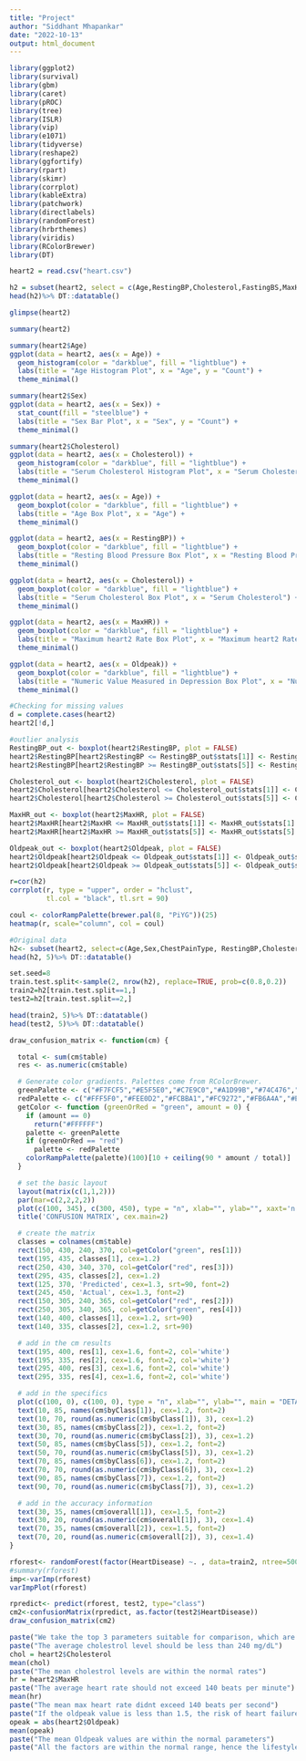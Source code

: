 ---
title: "Project"
author: "Siddhant Mhapankar"
date: "2022-10-13"
output: html_document
---
```{r}
library(ggplot2)
library(survival)
library(gbm)
library(caret)
library(pROC)
library(tree)
library(ISLR)
library(vip)
library(e1071)
library(tidyverse)
library(reshape2)
library(ggfortify)
library(rpart)
library(skimr)
library(corrplot)
library(kableExtra)
library(patchwork)
library(directlabels)
library(randomForest)
library(hrbrthemes)
library(viridis)
library(RColorBrewer)
library(DT)
```


```{r}
heart2 = read.csv("heart.csv")
```

```{r}
h2 = subset(heart2, select = c(Age,RestingBP,Cholesterol,FastingBS,MaxHR,Oldpeak,HeartDisease))
head(h2)%>% DT::datatable()
```

```{r}
glimpse(heart2)
```

```{r}
summary(heart2)
```

```{r}
summary(heart2$Age)
ggplot(data = heart2, aes(x = Age)) +
  geom_histogram(color = "darkblue", fill = "lightblue") +
  labs(title = "Age Histogram Plot", x = "Age", y = "Count") +
  theme_minimal()
```
```{r}
summary(heart2$Sex)
ggplot(data = heart2, aes(x = Sex)) +
  stat_count(fill = "steelblue") +
  labs(title = "Sex Bar Plot", x = "Sex", y = "Count") +
  theme_minimal()
```

```{r}
summary(heart2$Cholesterol)
ggplot(data = heart2, aes(x = Cholesterol)) +
  geom_histogram(color = "darkblue", fill = "lightblue") +
  labs(title = "Serum Cholesterol Histogram Plot", x = "Serum Cholesterol", y = "Count") +
  theme_minimal()
```
```{r}
ggplot(data = heart2, aes(x = Age)) +
  geom_boxplot(color = "darkblue", fill = "lightblue") +
  labs(title = "Age Box Plot", x = "Age") +
  theme_minimal()

ggplot(data = heart2, aes(x = RestingBP)) +
  geom_boxplot(color = "darkblue", fill = "lightblue") +
  labs(title = "Resting Blood Pressure Box Plot", x = "Resting Blood Pressure") +
  theme_minimal()

ggplot(data = heart2, aes(x = Cholesterol)) +
  geom_boxplot(color = "darkblue", fill = "lightblue") +
  labs(title = "Serum Cholesterol Box Plot", x = "Serum Cholesterol") +
  theme_minimal()

ggplot(data = heart2, aes(x = MaxHR)) +
  geom_boxplot(color = "darkblue", fill = "lightblue") +
  labs(title = "Maximum heart2 Rate Box Plot", x = "Maximum heart2 Rate") +
  theme_minimal()

ggplot(data = heart2, aes(x = Oldpeak)) +
  geom_boxplot(color = "darkblue", fill = "lightblue") +
  labs(title = "Numeric Value Measured in Depression Box Plot", x = "Numeric Value Measured in Depression", y = "Count") +
  theme_minimal()
```
```{r}
#Checking for missing values
d = complete.cases(heart2)
heart2[!d,]
```

```{r}
#outlier analysis
RestingBP_out <- boxplot(heart2$RestingBP, plot = FALSE)
heart2$RestingBP[heart2$RestingBP <= RestingBP_out$stats[1]] <- RestingBP_out$stats[1]
heart2$RestingBP[heart2$RestingBP >= RestingBP_out$stats[5]] <- RestingBP_out$stats[5]

Cholesterol_out <- boxplot(heart2$Cholesterol, plot = FALSE)
heart2$Cholesterol[heart2$Cholesterol <= Cholesterol_out$stats[1]] <- Cholesterol_out$stats[1]
heart2$Cholesterol[heart2$Cholesterol >= Cholesterol_out$stats[5]] <- Cholesterol_out$stats[5]

MaxHR_out <- boxplot(heart2$MaxHR, plot = FALSE)
heart2$MaxHR[heart2$MaxHR <= MaxHR_out$stats[1]] <- MaxHR_out$stats[1]
heart2$MaxHR[heart2$MaxHR >= MaxHR_out$stats[5]] <- MaxHR_out$stats[5]

Oldpeak_out <- boxplot(heart2$Oldpeak, plot = FALSE)
heart2$Oldpeak[heart2$Oldpeak <= Oldpeak_out$stats[1]] <- Oldpeak_out$stats[1]
heart2$Oldpeak[heart2$Oldpeak >= Oldpeak_out$stats[5]] <- Oldpeak_out$stats[5]
```

```{r}
r=cor(h2)
corrplot(r, type = "upper", order = "hclust", 
         tl.col = "black", tl.srt = 90)
```

```{r}
coul <- colorRampPalette(brewer.pal(8, "PiYG"))(25)
heatmap(r, scale="column", col = coul)
```

```{r}
#Original data
h2<- subset(heart2, select=c(Age,Sex,ChestPainType, RestingBP,Cholesterol, FastingBS ,RestingECG, MaxHR , ExerciseAngina, Oldpeak, ST_Slope, HeartDisease))
head(h2, 5)%>% DT::datatable()
```


```{r}
set.seed=8
train.test.split<-sample(2, nrow(h2), replace=TRUE, prob=c(0.8,0.2))
train2=h2[train.test.split==1,]
test2=h2[train.test.split==2,]

head(train2, 5)%>% DT::datatable()
head(test2, 5)%>% DT::datatable()
```
```{r}
draw_confusion_matrix <- function(cm) {

  total <- sum(cm$table)
  res <- as.numeric(cm$table)

  # Generate color gradients. Palettes come from RColorBrewer.
  greenPalette <- c("#F7FCF5","#E5F5E0","#C7E9C0","#A1D99B","#74C476","#41AB5D","#238B45","#006D2C","#00441B")
  redPalette <- c("#FFF5F0","#FEE0D2","#FCBBA1","#FC9272","#FB6A4A","#EF3B2C","#CB181D","#A50F15","#67000D")
  getColor <- function (greenOrRed = "green", amount = 0) {
    if (amount == 0)
      return("#FFFFFF")
    palette <- greenPalette
    if (greenOrRed == "red")
      palette <- redPalette
    colorRampPalette(palette)(100)[10 + ceiling(90 * amount / total)]
  }

  # set the basic layout
  layout(matrix(c(1,1,2)))
  par(mar=c(2,2,2,2))
  plot(c(100, 345), c(300, 450), type = "n", xlab="", ylab="", xaxt='n', yaxt='n')
  title('CONFUSION MATRIX', cex.main=2)

  # create the matrix 
  classes = colnames(cm$table)
  rect(150, 430, 240, 370, col=getColor("green", res[1]))
  text(195, 435, classes[1], cex=1.2)
  rect(250, 430, 340, 370, col=getColor("red", res[3]))
  text(295, 435, classes[2], cex=1.2)
  text(125, 370, 'Predicted', cex=1.3, srt=90, font=2)
  text(245, 450, 'Actual', cex=1.3, font=2)
  rect(150, 305, 240, 365, col=getColor("red", res[2]))
  rect(250, 305, 340, 365, col=getColor("green", res[4]))
  text(140, 400, classes[1], cex=1.2, srt=90)
  text(140, 335, classes[2], cex=1.2, srt=90)

  # add in the cm results
  text(195, 400, res[1], cex=1.6, font=2, col='white')
  text(195, 335, res[2], cex=1.6, font=2, col='white')
  text(295, 400, res[3], cex=1.6, font=2, col='white')
  text(295, 335, res[4], cex=1.6, font=2, col='white')

  # add in the specifics 
  plot(c(100, 0), c(100, 0), type = "n", xlab="", ylab="", main = "DETAILS", xaxt='n', yaxt='n')
  text(10, 85, names(cm$byClass[1]), cex=1.2, font=2)
  text(10, 70, round(as.numeric(cm$byClass[1]), 3), cex=1.2)
  text(30, 85, names(cm$byClass[2]), cex=1.2, font=2)
  text(30, 70, round(as.numeric(cm$byClass[2]), 3), cex=1.2)
  text(50, 85, names(cm$byClass[5]), cex=1.2, font=2)
  text(50, 70, round(as.numeric(cm$byClass[5]), 3), cex=1.2)
  text(70, 85, names(cm$byClass[6]), cex=1.2, font=2)
  text(70, 70, round(as.numeric(cm$byClass[6]), 3), cex=1.2)
  text(90, 85, names(cm$byClass[7]), cex=1.2, font=2)
  text(90, 70, round(as.numeric(cm$byClass[7]), 3), cex=1.2)

  # add in the accuracy information 
  text(30, 35, names(cm$overall[1]), cex=1.5, font=2)
  text(30, 20, round(as.numeric(cm$overall[1]), 3), cex=1.4)
  text(70, 35, names(cm$overall[2]), cex=1.5, font=2)
  text(70, 20, round(as.numeric(cm$overall[2]), 3), cex=1.4)
}
```

```{r}
rforest<- randomForest(factor(HeartDisease) ~. , data=train2, ntree=500, importance=TRUE)
#summary(rforest)
imp<-varImp(rforest)
varImpPlot(rforest)

rpredict<- predict(rforest, test2, type="class")
cm2<-confusionMatrix(rpredict, as.factor(test2$HeartDisease))
draw_confusion_matrix(cm2)
```
```{r}
paste("We take the top 3 parameters suitable for comparison, which are cholestrol, max heartrate, and Oldpeak")
paste("The average cholestrol level should be less than 240 mg/dL")
chol = heart2$Cholesterol
mean(chol)
paste("The mean cholestrol levels are within the normal rates")
hr = heart2$MaxHR
paste("The average heart rate should not exceed 140 beats per minute")
mean(hr)
paste("The mean max heart rate didnt exceed 140 beats per second")
paste("If the oldpeak value is less than 1.5, the risk of heart failure is low, 1.5 to 4.2 has potential risk and greater than 4.2 has a very high chance of heart failure.")
opeak = abs(heart2$Oldpeak)
mean(opeak)
paste("The mean Oldpeak values are within the normal parameters")
paste("All the factors are within the normal range, hence the lifestyle of the citizens is very good.")
```


